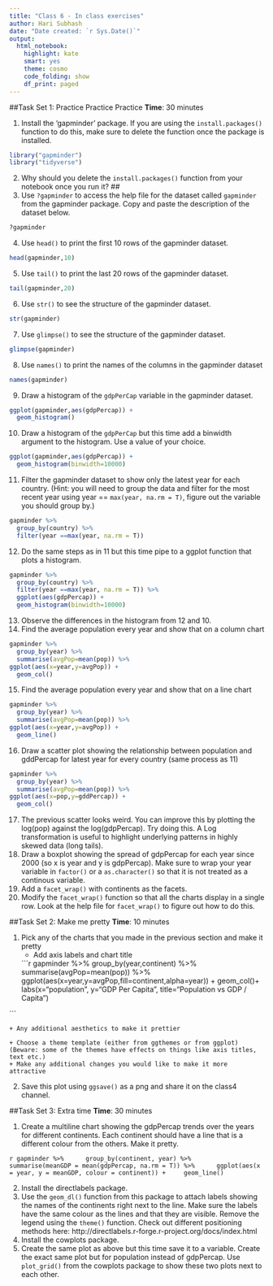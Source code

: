 ```yaml
---
title: "Class 6 - In class exercises"
author: Hari Subhash
date: "Date created: `r Sys.Date()`"
output:
  html_notebook:
    highlight: kate
    smart: yes
    theme: cosmo
    code_folding: show
    df_print: paged
---
```


##Task Set 1: Practice Practice Practice
**Time**: 30 minutes

1. Install the 'gapminder' package. If you are using the `install.packages()` function to do this, make sure to delete the function once the package is installed.
```r

library("gapminder")
library("tidyverse")
```


2. Why should you delete the `install.packages()` function from your notebook once you run it?
## 
3. Use `?gapminder` to access the help file for the dataset called `gapminder` from the gapminder package. Copy and paste the description of the dataset below.
```r
?gapminder

```

4. Use `head()` to print the first 10 rows of the gapminder dataset.
```r
head(gapminder,10)
```

5. Use `tail()` to print the last 20 rows of the gapminder dataset.
```r
tail(gapminder,20)
```

6. Use `str()` to see the structure of the gapminder dataset.

```r
str(gapminder)
```

7. Use `glimpse()` to see the structure of the gapminder dataset.
```r
glimpse(gapminder)
```

8. Use `names()` to print the names of the columns in the gapminder dataset
```r
names(gapminder)
```

9. Draw a histogram of the `gdpPerCap` variable in the gapminder dataset. 
```r
ggplot(gapminder,aes(gdpPercap)) +
  geom_histogram()
```

10. Draw a histogram of the `gdpPerCap` but this time add a binwidth argument to the histogram. Use a value of your choice.
```r
ggplot(gapminder,aes(gdpPercap)) +
  geom_histogram(binwidth=10000)

```

11. Filter the gapminder dataset to show only the latest year for each country. (Hint: you will need to group the data and filter for the most recent year using year == `max(year, na.rm = T)`, figure out the variable you should group by.)
```r
gapminder %>% 
  group_by(country) %>% 
  filter(year ==max(year, na.rm = T))

```


12. Do the same steps as in 11 but this time pipe to a ggplot function that plots a histogram.

```r
gapminder %>% 
  group_by(country) %>% 
  filter(year ==max(year, na.rm = T)) %>% 
  ggplot(aes(gdpPercap)) +
  geom_histogram(binwidth=10000)

```
13. Observe the differences in the histogram from 12 and 10.
14. Find the average population every year and show that on a column chart

```r
gapminder %>% 
  group_by(year) %>% 
  summarise(avgPop=mean(pop)) %>% 
ggplot(aes(x=year,y=avgPop)) +
  geom_col()

```


15. Find the average population every year and show that on a line chart
```r
gapminder %>% 
  group_by(year) %>% 
  summarise(avgPop=mean(pop)) %>% 
ggplot(aes(x=year,y=avgPop)) +
  geom_line()

```
16. Draw a scatter plot showing the relationship between population and gddPercap for latest year for every country (same process as 11)
```r
gapminder %>% 
  group_by(year) %>% 
  summarise(avgPop=mean(pop)) %>% 
ggplot(aes(x=pop,y=gddPercap)) +
  geom_col()

```


17. The previous scatter looks weird. You can improve this by plotting the log(pop) against the log(gdpPercap). Try doing this. A Log transformation is useful to highlight underlying patterns in highly skewed data (long tails). 
18. Draw a boxplot showing the spread of gdpPercap for each year since 2000 (so x is year and y is gdpPercap). Make sure to wrap your year variable in `factor()` or a `as.character()` so that it is not treated as a continous variable.
19. Add a `facet_wrap()` with continents as the facets.
20. Modify the `facet_wrap()` function so that all the charts display in a single row. Look at the help file for `facet_wrap()` to figure out how to do this.

##Task Set 2: Make me pretty
**Time**: 10 minutes

1. Pick any of the charts that you made in the previous section and make it pretty
    + Add axis labels and chart title
    
    ```r
gapminder %>% 
  group_by(year,continent) %>% 
  summarise(avgPop=mean(pop)) %>% 
ggplot(aes(x=year,y=avgPop,fill=continent,alpha=year)) +
  geom_col()+
labs(x="population",
     y="GDP Per Capita",
     title="Population vs GDP / Capita")
   
    
```
    
    
    + Any additional aesthetics to make it prettier
    
    + Choose a theme template (either from ggthemes or from ggplot) (Beware: some of the themes have effects on things like axis titles, text etc.)
    + Make any additional changes you would like to make it more attractive
2. Save this plot using `ggsave()` as a png and share it on the class4 channel.


##Task Set 3: Extra time
**Time**: 30 minutes

1. Create a multiline chart showing the gdpPercap trends over the years for different continents.  Each continent should have a line that is a different colour from the others. Make it pretty.

```r
gapminder %>% 
    group_by(continent, year) %>% 
    summarise(meanGDP = mean(gdpPercap, na.rm = T)) %>% 
    ggplot(aes(x = year, y = meanGDP, colour = continent)) +
    geom_line() 
    ```

2. Install the directlabels package.
3. Use the `geom_dl()` function from this package to attach labels showing the names of the continents right next to the line. Make sure the labels have the same colour as the lines and that they are visible. Remove the legend using the `theme()` function. Check out different positioning methods here: http://directlabels.r-forge.r-project.org/docs/index.html
4. Install the cowplots package.
5. Create the same plot as above but this time save it to a variable. Create the exact same plot but for population instead of gdpPercap. Use `plot_grid()` from the cowplots package to show these two plots next to each other. 


